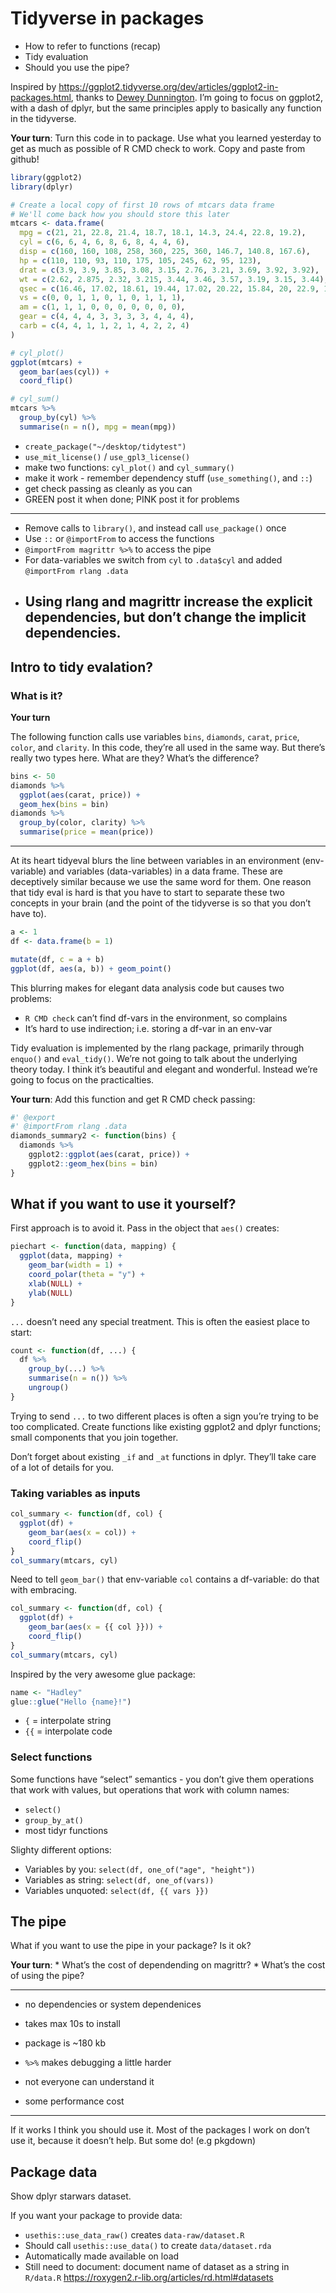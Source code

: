 # Tidyverse in packages

* How to refer to functions (recap)
* Tidy evaluation
* Should you use the pipe?

Inspired by <https://ggplot2.tidyverse.org/dev/articles/ggplot2-in-packages.html>, thanks to [Dewey Dunnington](http://github.com/paleolimbot). I'm going to focus on ggplot2, with a dash of dplyr, but the same principles apply to basically any function in the tidyverse.

**Your turn**: Turn this code in to package. Use what you learned yesterday to get as much as possible of R CMD check to work. Copy and paste from github!

```r
library(ggplot2)
library(dplyr)

# Create a local copy of first 10 rows of mtcars data frame
# We'll come back how you should store this later
mtcars <- data.frame(
  mpg = c(21, 21, 22.8, 21.4, 18.7, 18.1, 14.3, 24.4, 22.8, 19.2),
  cyl = c(6, 6, 4, 6, 8, 6, 8, 4, 4, 6),
  disp = c(160, 160, 108, 258, 360, 225, 360, 146.7, 140.8, 167.6),
  hp = c(110, 110, 93, 110, 175, 105, 245, 62, 95, 123),
  drat = c(3.9, 3.9, 3.85, 3.08, 3.15, 2.76, 3.21, 3.69, 3.92, 3.92),
  wt = c(2.62, 2.875, 2.32, 3.215, 3.44, 3.46, 3.57, 3.19, 3.15, 3.44),
  qsec = c(16.46, 17.02, 18.61, 19.44, 17.02, 20.22, 15.84, 20, 22.9, 18.3),
  vs = c(0, 0, 1, 1, 0, 1, 0, 1, 1, 1),
  am = c(1, 1, 1, 0, 0, 0, 0, 0, 0, 0),
  gear = c(4, 4, 4, 3, 3, 3, 3, 4, 4, 4),
  carb = c(4, 4, 1, 1, 2, 1, 4, 2, 2, 4)
)

# cyl_plot()
ggplot(mtcars) + 
  geom_bar(aes(cyl)) + 
  coord_flip()

# cyl_sum()
mtcars %>% 
  group_by(cyl) %>% 
  summarise(n = n(), mpg = mean(mpg))
```

* `create_package("~/desktop/tidytest")`
* `use_mit_license()` / `use_gpl3_license()`
* make two functions: `cyl_plot()` and `cyl_summary()`
* make it work - remember dependency stuff (`use_something()`, and `::`)
* get check passing as cleanly as you can
* GREEN post it when done; PINK post it for problems

---

* Remove calls to `library()`, and instead call `use_package()` once
* Use `::` or `@importFrom` to access the functions
* `@importFrom magrittr %>%` to access the pipe
* For data-variables we switch from `cyl` to `.data$cyl`
  and added `@importFrom rlang .data`
* Using rlang and magrittr increase the explicit dependencies, but don't change the implicit dependencies.
---

## Intro to tidy evalation?

### What is it?

**Your turn**

The following function calls use variables `bins`, `diamonds`, `carat`, `price`, `color`, and `clarity`. In this code, they're all used in the same way. But there's really two types here. What are they? What's the difference?

```r
bins <- 50
diamonds %>% 
  ggplot(aes(carat, price)) + 
  geom_hex(bins = bin)
diamonds %>% 
  group_by(color, clarity) %>% 
  summarise(price = mean(price))
```

---

At its heart tidyeval blurs the line between variables in an environment (env-variable) and variables (data-variables) in a data frame. These are deceptively similar because we use the same word for them. One reason that tidy eval is hard is that you have to start to separate these two concepts in your brain (and the point of the tidyverse is so that you don't have to).

```r
a <- 1
df <- data.frame(b = 1)

mutate(df, c = a + b)
ggplot(df, aes(a, b)) + geom_point()
```

This blurring makes for elegant data analysis code but causes two problems:

* `R CMD check` can't find df-vars in the environment, so complains
* It's hard to use indirection; i.e. storing a df-var in an env-var

Tidy evaluation is implemented by the rlang package, primarily through `enquo()` and `eval_tidy()`. We're not going to talk about the underlying theory today. I think it's beautiful and elegant and wonderful. Instead we're going to focus on the practicalties.

**Your turn**: Add this function and get R CMD check passing:

```r
#' @export
#' @importFrom rlang .data
diamonds_summary2 <- function(bins) {
  diamonds %>% 
    ggplot2::ggplot(aes(carat, price)) + 
    ggplot2::geom_hex(bins = bin)
}
```

## What if you want to use it yourself?

First approach is to avoid it. Pass in the object that `aes()` creates:

```r
piechart <- function(data, mapping) {
  ggplot(data, mapping) +
    geom_bar(width = 1) + 
    coord_polar(theta = "y") + 
    xlab(NULL) + 
    ylab(NULL)
}
```

`...` doesn't need any special treatment. This is often the easiest place to start: 

```r
count <- function(df, ...) {
  df %>%
    group_by(...) %>% 
    summarise(n = n()) %>% 
    ungroup()
}
```

Trying to send `...` to two different places is often a sign you're trying to be too complicated. Create functions like existing ggplot2 and dplyr functions; small components that you join together.

Don't forget about existing `_if` and `_at` functions in dplyr. They'll take care of a lot of details for you.

### Taking variables as inputs

```r
col_summary <- function(df, col) {
  ggplot(df) + 
    geom_bar(aes(x = col)) + 
    coord_flip()
}
col_summary(mtcars, cyl)
```

Need to tell `geom_bar()` that env-variable `col` contains a df-variable: do that with embracing.

```r
col_summary <- function(df, col) {
  ggplot(df) + 
    geom_bar(aes(x = {{ col }})) + 
    coord_flip()
}
col_summary(mtcars, cyl)
```

Inspired by the very awesome glue package:

```r
name <- "Hadley"
glue::glue("Hello {name}!")
```

* `{` = interpolate string
* `{{` = interpolate code

### Select functions

Some functions have "select" semantics - you don't give them operations that work with values, but operations that work with column names:

* `select()`
* `group_by_at()`
* most tidyr functions

Slighty different options:

* Variables by you: `select(df, one_of("age", "height"))`
* Variables as string: `select(df, one_of(vars))`
* Variables unquoted: `select(df, {{ vars }})`

## The pipe

What if you want to use the pipe in your package? Is it ok?

**Your turn**: 
* What's the cost of dependending on magrittr?
* What's the cost of using the pipe?

---

* no dependencies or system dependenices
* takes max 10s to install
* package is ~180 kb

* `%>%` makes debugging a little harder
* not everyone can understand it
* some performance cost

---

If it works I think you should use it. Most of the packages I work on don't use it, because it doesn't help. But some do! (e.g pkgdown)

## Package data

Show dplyr starwars dataset.

If you want your package to provide data:

* `usethis::use_data_raw()` creates `data-raw/dataset.R`
* Should call `usethis::use_data()` to create `data/dataset.rda`
* Automatically made available on load
* Still need to document: document name of dataset as a string in `R/data.R`
  <https://roxygen2.r-lib.org/articles/rd.html#datasets>

